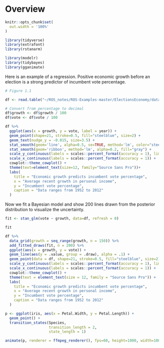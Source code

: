 # Overview

```r
knitr::opts_chunk$set(
  out.width = '100%'
)
```

```r
library(tidyverse)
library(extrafont)
library(rstanarm)

library(modelr)
library(tidybayes)
library(gganimate)
```

Here is an example of a regression. Positive economic growth before an election is a strong predictor of incumbent vote percentage.
```r
# Figure 1.1

df <- read.table("~/ROS_notes/ROS-Examples-master/ElectionsEconomy/data/hibbs.dat", header=TRUE)

# Convert from percentage to decimal
df$growth <- df$growth / 100
df$vote <- df$vote / 100

df %>%
  ggplot(aes(x = growth, y = vote, label = year)) +
  geom_point(shape=21, stroke=0.5, fill="steelblue", size=2) +
  geom_text(nudge_y = -0.015, size=3.5) +
  stat_smooth(geom='line', alpha=0.5, se=TRUE, method='lm', color="steelblue") +
  stat_smooth(geom='ribbon', method='lm', alpha=0.2, fill="gray") +
  scale_y_continuous(labels = scales::percent_format(accuracy = 1), limits = c(0.30, 0.70)) +
  scale_x_continuous(labels = scales::percent_format(accuracy = 1)) +
  cowplot::theme_cowplot() +
  theme(text=element_text(size=12, family="Source Sans Pro"))+
  labs(
    title = "Economic growth predicts incumbent vote percentage",
    x = "Average recent growth in personal income",
    y = "Incumbent vote percentage",
    caption = "Data ranges from 1952 to 2012"
  )
```

Now we fit a Bayesian model and show 200 lines drawn from the posterior distribution to visualize the uncertainty.
```r
fit <- stan_glm(vote ~ growth, data=df, refresh = 0)

fit
```

```r
df %>%
  data_grid(growth = seq_range(growth, n = 150)) %>%
  add_fitted_draws(fit, n = 200) %>%
  ggplot(aes(x = growth, y = vote)) +
  geom_line(aes(y = .value, group = .draw), alpha = .1) +
  geom_point(data = df, shape=21, stroke=0.5, fill="steelblue", size=2) +
  scale_y_continuous(labels = scales::percent_format(accuracy = 1), limits = c(0.30, 0.70)) +
  scale_x_continuous(labels = scales::percent_format(accuracy = 1)) +
  cowplot::theme_cowplot() +
  theme(text = element_text(size = 12, family = "Source Sans Pro")) +
  labs(
    title = "Economic growth predicts incumbent vote percentage",
    x = "Average recent growth in personal income",
    y = "Incumbent vote percentage",
    caption = "Data ranges from 1952 to 2012"
  )
```
```r
p <- ggplot(iris, aes(x = Petal.Width, y = Petal.Length)) +
  geom_point() +
  transition_states(Species,
                    transition_length = 2,
                    state_length = 1)

animate(p, renderer = ffmpeg_renderer(), fps=60, height=1000, width=1000, res=300, nframes=300)
```

